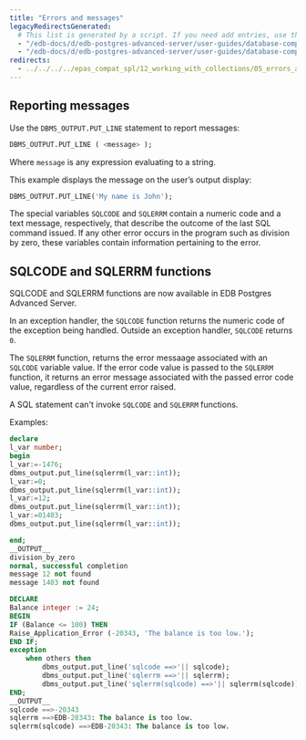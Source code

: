 ```yaml
---
title: "Errors and messages"
legacyRedirectsGenerated:
  # This list is generated by a script. If you need add entries, use the `legacyRedirects` key.
  - "/edb-docs/d/edb-postgres-advanced-server/user-guides/database-compatibility-for-oracle-developers-guide/9.6/Database_Compatibility_for_Oracle_Developers_Guide_v9.6.1.081.html"
  - "/edb-docs/d/edb-postgres-advanced-server/user-guides/database-compatibility-for-oracle-developers-guide/9.5/Database_Compatibility_for_Oracle_Developers_Guide.1.175.html"
redirects:
  - ../../../../epas_compat_spl/12_working_with_collections/05_errors_and_messages #generated for docs/epas/reorg-role-use-case-mode
---
```


<div id="errors_and_messages" class="registered_link"></div>

## Reporting messages

Use the `DBMS_OUTPUT.PUT_LINE` statement to report messages:

```sql
DBMS_OUTPUT.PUT_LINE ( <message> );
```

Where `message` is any expression evaluating to a string.

This example displays the message on the user’s output display:

```sql
DBMS_OUTPUT.PUT_LINE('My name is John');
```

The special variables `SQLCODE` and `SQLERRM` contain a numeric code and a text message, respectively, that describe the outcome of the last SQL command issued. If any other error occurs in the program such as division by zero, these variables contain information pertaining to the error.


## SQLCODE and SQLERRM functions

SQLCODE and SQLERRM functions are now available in EDB Postgres Advanced Server.

In an exception handler, the `SQLCODE` function returns the numeric code of the exception being handled. Outside an exception handler, `SQLCODE` returns `0`.

The `SQLERRM` function, returns the error messaage associated with an `SQLCODE` variable value. If the error code value is passed to the `SQLERRM` function, it returns an error message associated with the passed error code value, regardless of the current error raised.

A SQL statement can't invoke `SQLCODE` and `SQLERRM` functions.

Examples:

```sql
declare
l_var number;
begin
l_var:=-1476;
dbms_output.put_line(sqlerrm(l_var::int));
l_var:=0;
dbms_output.put_line(sqlerrm(l_var::int));
l_var:=12;
dbms_output.put_line(sqlerrm(l_var::int));
l_var:=01403;
dbms_output.put_line(sqlerrm(l_var::int));

end;
__OUTPUT__
division_by_zero
normal, successful completion
message 12 not found
message 1403 not found
```


```sql
DECLARE
Balance integer := 24;
BEGIN
IF (Balance <= 100) THEN
Raise_Application_Error (-20343, 'The balance is too low.');
END IF;
exception
    when others then
        dbms_output.put_line('sqlcode ==>'|| sqlcode);
        dbms_output.put_line('sqlerrm ==>'|| sqlerrm);
        dbms_output.put_line('sqlerrm(sqlcode) ==>'|| sqlerrm(sqlcode));
END;
__OUTPUT__
sqlcode ==>-20343
sqlerrm ==>EDB-20343: The balance is too low.
sqlerrm(sqlcode) ==>EDB-20343: The balance is too low.
```

